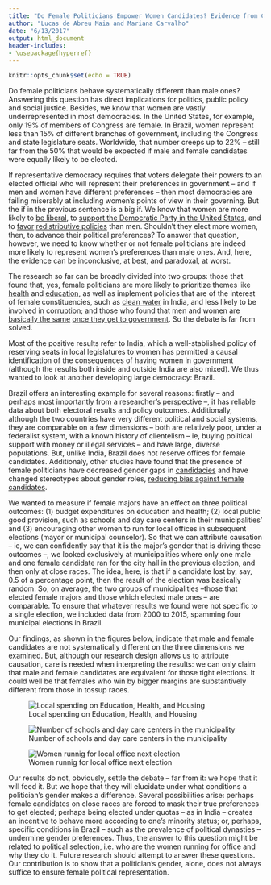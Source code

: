 ```yaml
---
title: "Do Female Politicians Empower Women Candidates? Evidence from Close Elections in Brazil"
author: "Lucas de Abreu Maia and Mariana Carvalho"
date: "6/13/2017"
output: html_document
header-includes:
- \usepackage{hyperref}
---
```


```r
knitr::opts_chunk$set(echo = TRUE)
```

Do female politicians behave systematically different than male ones? Answering this question has direct implications for politics, public policy and social justice. Besides, we know that women are vastly underrepresented in most democracies. In the United States, for example, only 19\% of members of Congress are female. In Brazil, women represent less than 15% of different branches of government, including the Congress and state legislature seats. Worldwide, that number creeps up to 22\% -- still far from the 50\% that would be expected if male and female candidates were equally likely to be elected.

If representative democracy requires that voters delegate their powers to an elected official who will represent their preferences in government -- and if men and women have different preferences -- then most democracies are failing miserably at including women's points of view in their governing. But the if in the previous sentence is a big if. We know that women are more likely to [be liberal](http://www.journals.uchicago.edu/doi/abs/10.1086/250093), to [support the Democratic Party in the United States](https://academic.oup.com/qje/article-abstract/117/3/917/1933043/Why-Have-Women-Become-Left-Wing-The-Political), and to [favor](http://www.sciencedirect.com/science/article/pii/S0047272704000866]) [redistributive policies](http://onlinelibrary.wiley.com/doi/10.1162/1542476053295313/abstract) than men. Shouldn't they elect more women, then, to advance their political preferences? To answer that question, however, we need to know whether or not female politicians are indeed more likely to represent women's preferences than male ones. And, here, the evidence can be inconclusive, at best, and paradoxal, at worst.

The research so far can be broadly divided into two groups: those that found that, yes, female politicians are more likely to prioritize themes like [health](http://onlinelibrary.wiley.com/doi/10.1111/j.1540-5907.2006.00202.x/abstract) and [education](http://www.sciencedirect.com/science/article/pii/S0176268009000020), as well as implement policies that are of the interest of female constituencies, such as [clean water](http://onlinelibrary.wiley.com/doi/10.1111/j.1468-0262.2004.00539.x/abstract) in India, and less likely to be involved in [corruption](http://www.sciencedirect.com/science/article/pii/S0304387816300244); and those who found that men and women are [basically the same](http://www.journals.uchicago.edu/doi/abs/10.1086/533551) [once they get to government](http://www.nber.org/papers/w17671). So the debate is far from solved. 

Most of the positive results refer to India, which a well-stablished policy of reserving seats in local legislatures to women has permitted a causal identification of the consequences of having women in government (although the results both inside and outside India are also mixed). We thus wanted to look at another developing large democracy: Brazil.

Brazil offers an interesting example for several reasons: firstly -- and perhaps most importantly from a researcher's perspective --, it has reliable data about both electoral results and policy outcomes. Additionally, although the two countries have very different political and social systems, they are comparable on a few dimensions -- both are relatively poor, under a federalist system, with a known history of clientelism -- ie, buying political support with money or illegal services -- and have large, diverse populations. But, unlike India, Brazil does not reserve offices for female candidates. Additionaly, other studies have found that the presence of female politicians have decreased gender gaps in [candidacies](http://onlinelibrary.wiley.com/doi/10.1111/ecoj.12492/abstract) and have changed stereotypes about gender roles, [reducing bias against female candidates](https://academic.oup.com/qje/article/124/4/1497/1917190/Powerful-Women-Does-Exposure-Reduce-Bias). 

We wanted to measure if female majors have an effect on three political outcomes: (1) budget expenditures on education and health; (2) local public good provision, such as schools and day care centers in their municipalities' and (3) encouraging other women to run for local offices in subsequent elections (mayor or municipal counselor). So that we can attribute causation -- ie, we can confidently say that it is the major's gender that is driving these outcomes --, we looked exclusively at municipalities where only one male and one female candidate ran for the city hall in the previous election, and then only at close races. The idea, here, is that if a candidate lost by, say, 0.5 of a percentage point, then the result of the election was basically random. So, on average, the two groups of municipalities --those that elected female majors and those which elected male ones -- are comparable. To ensure that whatever results we found were not specific to a single election, we included data from 2000 to 2015, spamming four municipal elections in Brazil.

Our findings, as shown in the figures below, indicate that male and female candidates are not systematically different on the three dimensions we examined. But, although our research design allows us to attribute causation, care is needed when interpreting the results: we can only claim that male and female candidates are equivalent for those tight elections. It could well be that females who win by bigger margins are substantively different from those in tossup races.

![Local spending on Education, Health, and Housing](expenditures.png)



![Number of schools and day care centers in the municipality](schools.png)

![Women runnig for local office next election](candidates.png)


Our results do not, obviously, settle the debate -- far from it: we hope that it will feed it. But we hope that they will elucidate under what conditions a politician's gender makes a difference. Several possibilities arise: perhaps female candidates on close races are forced to mask their true preferences to get elected; perhaps being elected under quotas -- as in India -- creates an incentive to behave more according to one's minority status; or, perhaps, specific conditions in Brazil -- such as the prevalence of political dynasties -- undermine gender preferences. Thus, the answer to this question might be related to political selection, i.e. who are the women running for office and why they do it. Future research should attempt to answer these questions. Our contribution is to show that a politician's gender, alone, does not always suffice to ensure female political representation.


